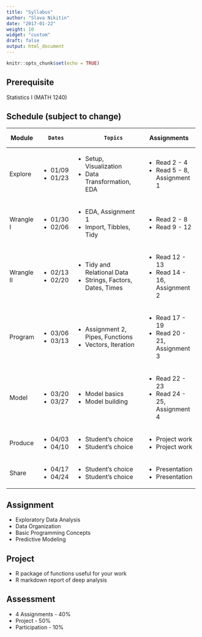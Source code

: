```yaml
---
title: "Syllabus"
author: "Slava Nikitin"
date: "2017-01-22"
weight: 10
widget: "custom"
draft: false
output: html_document
---
```


```r
knitr::opts_chunk$set(echo = TRUE)
```

## **Prerequisite**
Statistics I (MATH 1240) 

## **Schedule (subject to change)**

+---------------+---------------+---------------------------------------------+------------------------------+
| Module        |      Dates    |         Topics                              |  Assignments                 |
+===============+===============+=============================================+==============================+
| Explore       | - 01/09       | - Setup, Visualization                      | - Read 2 - 4                 |
|               | - 01/23       | - Data Transformation, EDA                  | - Read 5 - 8,   Assignment 1 |
+---------------+---------------+---------------------------------------------+------------------------------+
| Wrangle I     | - 01/30       | - EDA, Assignment 1                         | - Read 2 - 8                 |
|               | - 02/06       | - Import, Tibbles, Tidy                     | - Read 9 - 12                |
+---------------+---------------+---------------------------------------------+------------------------------+
| Wrangle II    | - 02/13       | - Tidy and Relational Data                  | - Read 12 - 13               |
|               | - 02/20       | - Strings, Factors, Dates, Times            | - Read 14 - 16, Assignment 2 |
+---------------+---------------+---------------------------------------------+------------------------------+
| Program       | - 03/06       | - Assignment 2, Pipes, Functions            | - Read 17 - 19               |
|               | - 03/13       | - Vectors, Iteration                        | - Read 20 - 21, Assignment 3 |
+---------------+---------------+---------------------------------------------+------------------------------+
| Model         | - 03/20       | - Model basics                              | - Read 22 - 23               |
|               | - 03/27       | - Model building                            | - Read 24 - 25, Assignment 4 |
+---------------+---------------+---------------------------------------------+------------------------------+
| Produce       | - 04/03       | - Student's choice                          | - Project work               |
|               | - 04/10       | - Student's choice                          | - Project work               |
+---------------+---------------+---------------------------------------------+------------------------------+
| Share         | - 04/17       | - Student's choice                          | - Presentation               |
|               | - 04/24       | - Student's choice                          | - Presentation               |
+---------------+---------------+---------------------------------------------+------------------------------+

## **Assignment**
- Exploratory Data Analysis
- Data Organization
- Basic Programming Concepts
- Predictive Modeling

## **Project**
- R package of functions useful for your work
- R markdown report of deep analysis

## **Assessment**
- 4 Assignments - 40%
- Project - 50%
- Participation - 10%


